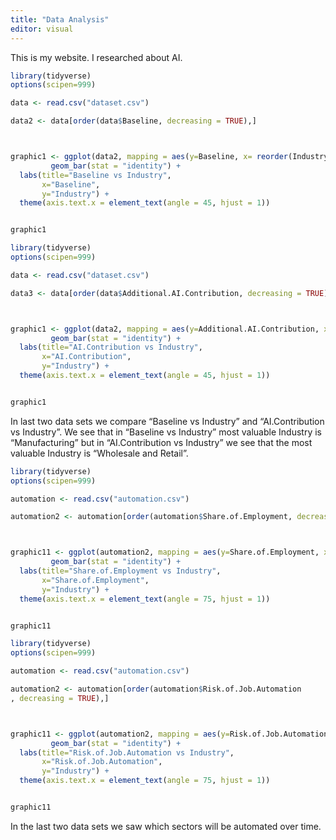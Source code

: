 ```yaml
---
title: "Data Analysis"
editor: visual
---
```



This is my website. I researched about AI.


```r
library(tidyverse)
options(scipen=999)

data <- read.csv("dataset.csv")

data2 <- data[order(data$Baseline, decreasing = TRUE),]



graphic1 <- ggplot(data2, mapping = aes(y=Baseline, x= reorder(Industry, -Baseline))) +
         geom_bar(stat = "identity") +
  labs(title="Baseline vs Industry",
       x="Baseline",
       y="Industry") +
  theme(axis.text.x = element_text(angle = 45, hjust = 1))


graphic1

```



```r
library(tidyverse)
options(scipen=999)

data <- read.csv("dataset.csv")

data3 <- data[order(data$Additional.AI.Contribution, decreasing = TRUE),]



graphic1 <- ggplot(data2, mapping = aes(y=Additional.AI.Contribution, x= reorder(Industry, -Additional.AI.Contribution))) +
         geom_bar(stat = "identity") +
  labs(title="AI.Contribution vs Industry",
       x="AI.Contribution",
       y="Industry") +
  theme(axis.text.x = element_text(angle = 45, hjust = 1))


graphic1

```

In last two data sets we compare "Baseline vs Industry" and "AI.Contribution vs Industry". We see that in "Baseline vs Industry" most valuable Industry is "Manufacturing" but in "AI.Contribution vs Industry" we see that the most valuable Industry is "Wholesale and Retail".



```r
library(tidyverse)
options(scipen=999)

automation <- read.csv("automation.csv")

automation2 <- automation[order(automation$Share.of.Employment, decreasing = TRUE),]



graphic11 <- ggplot(automation2, mapping = aes(y=Share.of.Employment, x= reorder(Industry, -`Share.of.Employment`))) +
         geom_bar(stat = "identity") +
  labs(title="Share.of.Employment vs Industry",
       x="Share.of.Employment",
       y="Industry") +
  theme(axis.text.x = element_text(angle = 75, hjust = 1))


graphic11

```





```r
library(tidyverse)
options(scipen=999)

automation <- read.csv("automation.csv")

automation2 <- automation[order(automation$Risk.of.Job.Automation
, decreasing = TRUE),]



graphic11 <- ggplot(automation2, mapping = aes(y=Risk.of.Job.Automation, x= reorder(Industry, -`Risk.of.Job.Automation`))) +
         geom_bar(stat = "identity") +
  labs(title="Risk.of.Job.Automation vs Industry",
       x="Risk.of.Job.Automation",
       y="Industry") +
  theme(axis.text.x = element_text(angle = 75, hjust = 1))


graphic11

```



In the last two data sets we saw which sectors will be automated over time.
